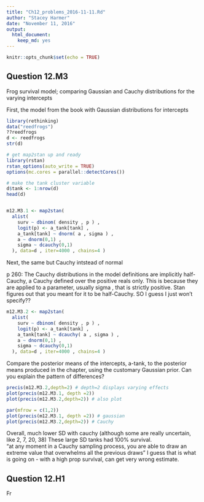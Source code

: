 ```yaml
---
title: "Ch12_problems_2016-11-11.Rd"
author: "Stacey Harmer"
date: "November 11, 2016"
output: 
  html_document: 
    keep_md: yes
---
```


```r
knitr::opts_chunk$set(echo = TRUE)
```

## Question 12.M3
Frog survival model; comparing Gaussian and Cauchy distributions for the varying intercepts

First, the model from the book with Gaussian distributions for intercepts

```r
library(rethinking)
data("reedfrogs")
??reedfrogs
d <- reedfrogs
str(d)

# get map2stan up and ready
library(rstan)
rstan_options(auto_write = TRUE)
options(mc.cores = parallel::detectCores())

# make the tank cluster variable
d$tank <- 1:nrow(d)
head(d)


m12.M3.1 <- map2stan( 
  alist(
    surv ~ dbinom( density , p ) ,
    logit(p) <- a_tank[tank] ,
    a_tank[tank] ~ dnorm( a , sigma ) ,
    a ~ dnorm(0,1) ,
    sigma ~ dcauchy(0,1)
  ), data=d , iter=4000 , chains=4 )

```

Next, the same but Cauchy intstead of normal

p 260: The Cauchy distributions in the model definitions are implicitly half-Cauchy, a Cauchy defined over
the positive reals only. This is because they are applied to a parameter, usually sigma , that is strictly positive.
Stan figures out that you meant for it to be half-Cauchy.  SO I guess I just won't specify??
```r
m12.M3.2 <- map2stan( 
  alist(
    surv ~ dbinom( density , p ) ,
    logit(p) <- a_tank[tank] ,
    a_tank[tank] ~ dcauchy( a , sigma ) ,
    a ~ dnorm(0,1) ,
    sigma ~ dcauchy(0,1)
  ), data=d , iter=4000 , chains=4 )

```

Compare the posterior means of the intercepts, a-tank, to the posterior means produced in the chapter,
using the customary Gaussian prior. Can you explain the pattern of differences?
```r
precis(m12.M3.2,depth=2) # depth=2 displays varying effects
plot(precis(m12.M3.1, depth =2))
plot(precis(m12.M3.2,depth=2)) # also plot

par(mfrow = c(1,2))
plot(precis(m12.M3.1, depth =2)) # gaussian 
plot(precis(m12.M3.2,depth=2)) # Cauchy
```

 Overall, much lower SD with cauchy (although some are really uncertain, like 2, 7, 20, 38)
These large SD tanks had 100% survival.  
"at any moment in a Cauchy sampling process, you are able to draw an extreme value that overwhelms all the previous draws "
I guess that is what is going on - with a high prop survival, can get very wrong estimate.


## Question 12.H1
Fr